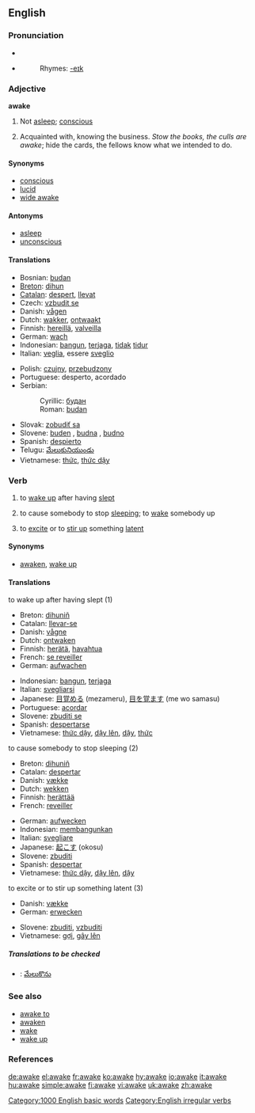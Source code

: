 ==English==

===Pronunciation===
*{{IPA|/ə'weɪk/}}
*{{audio|en-us-awake.ogg|Audio (US)}}
*:Rhymes: [[Rhymes:English:-eɪk|-eɪk]]

===Adjective===
'''awake'''

# Not [[asleep]]; [[conscious]]
# {{vulgar}} Acquainted with, knowing the business. ''Stow the books, the culls are awake''; hide the cards, the fellows know what we intended to do.

====Synonyms====
*[[conscious]]
*[[lucid]]
*[[wide awake]]

====Antonyms====
*[[asleep]]
*[[unconscious]]

====Translations====
{{top}}
*Bosnian: [[budan#Bosnian|budan]] {{m}}
*[[Breton]]: [[dihun]]
*[[Catalan]]: [[despert]], [[llevat]]
*Czech: [[vzbudit se]]
*Danish: [[vågen]]
*Dutch: [[wakker]], [[ontwaakt]]
*Finnish: [[hereillä]], [[valveilla]]
*German: [[wach]]
*Indonesian: [[bangun]], [[jaga|terjaga]], [[tidak]] [[tidur]]
*Italian: [[veglia]], essere [[sveglio]]
{{mid}}
*Polish: [[czujny]], [[przebudzony]]
*Portuguese: desperto, acordado
*Serbian:
*:Cyrillic: [[будан#Serbian|будан]] {{m}}
*:Roman: [[budan#Serbian|budan]] {{m}}
*Slovak: [[zobudiť sa]]
*Slovene: [[buden]] {{m}}, [[budna]] {{f}}, [[budno]] {{n}}
*Spanish: [[despierto]]
*Telugu: [[మేలుకునియుండు]]
*Vietnamese: [[thức]], [[thức dậy]]
{{bottom}}

===Verb===
{{en-verb|awakes|awaking|'''[[awoke]]''' ''or'' '''[[awaked]]'''|'''[[awoken]]''' ''or'' '''[[awaked]]'''}}

# {{intransitive}} to [[wake up]] after having [[sleep|slept]]
# {{transitive}} to cause somebody to stop [[sleep|sleeping]]; to [[wake up|wake]] somebody up
# {{transitive}} to [[excite]] or to [[stir up]] something [[latent]]

====Synonyms====
*[[awaken]], [[wake up]]

====Translations====
;to wake up after having slept (1)
{{top}}
*Breton: [[dihuniñ]]
*Catalan: [[llevar-se]]
*Danish: [[vågne]]
*Dutch: [[ontwaken]]
*Finnish: [[herätä]], [[havahtua]]
*French: [[se reveiller]]
*German: [[aufwachen]]
{{mid}}
*Indonesian: [[bangun]], [[jaga|terjaga]]
*Italian: [[svegliarsi]]
*Japanese: [[目覚める]] (mezameru), [[目を覚ます]] (me wo samasu)
*Portuguese: [[acordar]]
*Slovene: [[zbuditi se]]
*Spanish: [[despertarse]]
*Vietnamese: [[thức dậy]], [[dậy lên]], [[dậy]], [[thức]]
{{bottom}}

;to cause somebody to stop sleeping (2)
{{top}}
*Breton: [[dihuniñ]]
*Catalan: [[despertar]]
*Danish: [[vække]]
*Dutch: [[wekken]]
*Finnish: [[herättää]]
*French: [[reveiller]]
{{mid}}
*German: [[aufwecken]]
*Indonesian: [[bangun|membangunkan]]
*Italian: [[svegliare]]
*Japanese: [[起こす]] (okosu)
*Slovene: [[zbuditi]]
*Spanish: [[despertar]]
*Vietnamese: [[thức dậy]], [[dậy lên]], [[dậy]]
{{bottom}}

;to excite or to stir up something latent (3)
{{top}}
*Danish: [[vække]]
*German: [[erwecken]]
{{mid}}
*Slovene: [[zbuditi]], [[vzbuditi]]
*Vietnamese: [[gợi]], [[gây lên]]
{{bottom}}

=====Translations to be checked=====
{{checktrans}}

*{{ttbc|Telugu}}: [[మేలుకొను]]

===See also===
*[[awake to]]
*[[awaken]]
*[[wake]]
*[[wake up]]

===References===
{{R:Century 1911}}
{{R:Webster 1913}}

[[Category:1000 English basic words]]
[[Category:English irregular verbs]]

[[de:awake]]
[[el:awake]]
[[fr:awake]]
[[ko:awake]]
[[hy:awake]]
[[io:awake]]
[[it:awake]]
[[hu:awake]]
[[simple:awake]]
[[fi:awake]]
[[vi:awake]]
[[uk:awake]]
[[zh:awake]]